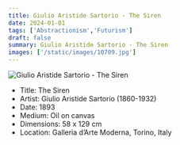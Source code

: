 ```yaml
---
title: Giulio Aristide Sartorio - The Siren
date: 2024-01-01
tags: ['Abstractionism','Futurism']
draft: false
summary: Giulio Aristide Sartorio - The Siren
images: ['/static/images/10709.jpg']
---
```


![Giulio Aristide Sartorio - The Siren](/static/images/10709.jpg)

* Title: The Siren
* Artist: Giulio Aristide Sartorio (1860-1932)
* Date: 1893
* Medium: Oil on canvas
* Dimensions: 58 x 129 cm 
* Location: Galleria d’Arte Moderna, Torino, Italy


